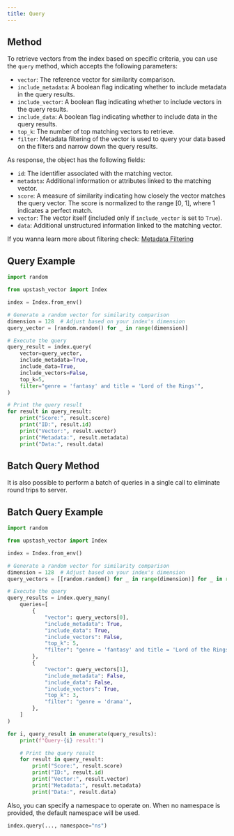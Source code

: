 ```yaml
---
title: Query
---
```


## Method

To retrieve vectors from the index based on specific criteria, you can use the `query` method, which accepts the following parameters:

- `vector`: The reference vector for similarity comparison.
- `include_metadata`: A boolean flag indicating whether to include metadata in the query results.
- `include_vector`: A boolean flag indicating whether to include vectors in the query results.
- `include_data`: A boolean flag indicating whether to include data in the query results.
- `top_k`: The number of top matching vectors to retrieve.
- `filter`: Metadata filtering of the vector is used to query your data based on the filters and narrow down the query results.

As response, the object has the following fields:

- `id`: The identifier associated with the matching vector.
- `metadata`: Additional information or attributes linked to the matching vector.
- `score`: A measure of similarity indicating how closely the vector matches the query vector. The score is normalized to the range [0, 1], where 1 indicates a perfect match.
- `vector`: The vector itself (included only if `include_vector` is set to `True`).
- `data`: Additional unstructured information linked to the matching vector.


<Tip>If you wanna learn more about filtering check: [Metadata Filtering](https://upstash.com/docs/vector/features/filtering)</Tip>


## Query Example

```python
import random

from upstash_vector import Index

index = Index.from_env()

# Generate a random vector for similarity comparison
dimension = 128  # Adjust based on your index's dimension
query_vector = [random.random() for _ in range(dimension)]

# Execute the query
query_result = index.query(
    vector=query_vector,
    include_metadata=True,
    include_data=True,
    include_vectors=False,
    top_k=5,
    filter="genre = 'fantasy' and title = 'Lord of the Rings'",
)

# Print the query result
for result in query_result:
    print("Score:", result.score)
    print("ID:", result.id)
    print("Vector:", result.vector)
    print("Metadata:", result.metadata)
    print("Data:", result.data)
```

## Batch Query Method

It is also possible to perform a batch of queries in a single
call to eliminate round trips to server.

## Batch Query Example

```python
import random

from upstash_vector import Index

index = Index.from_env()

# Generate a random vector for similarity comparison
dimension = 128  # Adjust based on your index's dimension
query_vectors = [[random.random() for _ in range(dimension)] for _ in range(2)]

# Execute the query
query_results = index.query_many(
    queries=[
        {
            "vector": query_vectors[0],
            "include_metadata": True,
            "include_data": True,
            "include_vectors": False,
            "top_k": 5,
            "filter": "genre = 'fantasy' and title = 'Lord of the Rings'",
        },
        {
            "vector": query_vectors[1],
            "include_metadata": False,
            "include_data": False,
            "include_vectors": True,
            "top_k": 3,
            "filter": "genre = 'drama'",
        },
    ]
)

for i, query_result in enumerate(query_results):
    print(f"Query-{i} result:")

    # Print the query result
    for result in query_result:
        print("Score:", result.score)
        print("ID:", result.id)
        print("Vector:", result.vector)
        print("Metadata:", result.metadata)
        print("Data:", result.data)
```

Also, you can specify a namespace to operate on. When no namespace
is provided, the default namespace will be used.

```python
index.query(..., namespace="ns")
```
